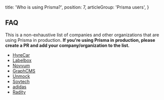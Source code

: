   title: 'Who is using Prisma?',
  position: 7,
  articleGroup: 'Prisma users',
}

## FAQ

This is a non-exhaustive list of companies and other organizations that are using Prisma in production. **If you're using Prisma in production, please create a PR and add your company/organization to the list.**

- [HyreCar](https://www.hyrecar.com/)
- [Labelbox](https://www.labelbox.com/)
- [Novvum](http://novvum.io/)
- [GraphCMS](https://graphcms.com)
- [Unmock](https://www.unmock.io/)
- [Sovtech](https://sov.tech/)
- [adidas](https://www.adidas.com/)
- [Radity](https://www.radity.com/)
